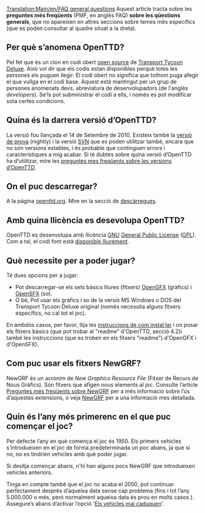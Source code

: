 [[Translation:Main/en/FAQ general questions]]
{{ca/FAQmenu}}
Aquest article tracta sobre les '''preguntes més freqüents''' (PMF, en anglès FAQ) '''sobre les qüestions generals''', que no apareixen en altres seccions sobre temes més específics (que es poden consultar al quadre situat a la dreta).

==Per què s’anomena OpenTTD?==
Pel fet que és un clon en codi obert [http://www.opensource.org/ open source] de [[Main/es/Transport Tycoon Deluxe|Transport Tycoon Deluxe]]. Això vol dir que els codis estan disponibles perquè totes les persones els puguen llegir. El codi obert no significa que tothom puga afegir el que vullga en el codi base. Aquest està mantingut per un grup de persones anomenats devs, abreviatura de desenvolupadors (de l'anglès ''developers''). Se’ls pot subministrar el codi a ells, i només es pot modificar sota certes condicions.

==Quina és la darrera versió d’OpenTTD?==
La versió {{en/Version}} fou llançada el 14 de Setembre de 2010. Existeix també la [[Main/ca/versió de prova|versió de prova]] (nightly) i la versió [http://www.wikipedia.org/wiki/ca:Subversion SVN] que es poden utilitzar també, encara que no són versions estables, i és probable que continguen errors i característiques a mig acabar. Si té dubtes sobre quina versió d’OpenTTD ha d’utilitzar, mire les [[Main/ca/Preguntes més freqüents sobre les versions d’OpenTTD|preguntes mes freqüents sobre les versions d’OpenTTD]].

==On el puc descarregar?==
A la pàgina [http://www.openttd.org/download-stable openttd.org]. Mire en la secció de [[Main/ca/descàrregues|descàrregues]].

==Amb quina llicència es desevolupa OpenTTD?==
OpenTTD es desenvolupa amb llicència [http://www.gnu.org/ GNU] [http://www.gnu.org/copyleft/gpl.html General Public License] ([http://www.wikipedia.org/wiki/ca:GPL GPL]). Com a tal, el codi font està [[Main/en/Preguntes més freqüents sobre desenvolupament/Ca#On puc obtenir el codi font?|disponible lliurement]].

==Què necessite per a poder jugar?==
Té dues opcions per a jugar:
* Pot descarregar-se els sets bàsics lliures (fitxers) [http://dev.openttdcoop.org/projects/opengfx OpenGFX] (gràfics) i [http://dev.openttdcoop.org/projects/opensfx OpenSFX] (so).
* O bé, Pot usar els gràfics i so de la versió MS Windows o DOS del Transport Tycoon Deluxe original (només necessita alguns fitxers específics, no cal tot el joc).
En ambdós casos, per favor, llija les [[Main/ca/Instal·lació|instruccions de com instal·lar]] i on posar els fitxers bàsics (que pot trobar al "readme" d'OpenTTD, secció 4.2)i també les instruccions (que es troben en els fitxers "readme") d'OpenGFX i d'OpenSFX).

==Com puc usar els fitxers NewGRF?==
NewGRF és un acrònim de ''New Graphics Resource File'' (Fitxer de Recurs de Nous Gràfics). Són fitxers que afigen nous elements al joc. Consulte l’article [[Main/ca/Preguntes més freqüents sobre NewGRF|Preguntes més freqüents sobre NewGRF]] per a més informació sobre l’ús d’aquestes extensions, o veja [[Main/ca/NewGRF|NewGRF]] per a una informació mes detallada.

==Quin és l’any més primerenc en el que puc començar el joc?==
Per defecte l’any en què comença el joc és 1950. Els primers vehicles s’introdueixen en el joc de forma predeterminada un poc abans, ja que si no, no es tindrien vehicles amb què poder jugar.

Si desitja començar abans, n'hi han alguns pocs NewGRF que introdueixen vehicles anteriors.

Tinga en compte també que el joc no acaba el 2050, pot continuar perfectament després d’aqueixa data sense cap problema (fins i tot l’any 5.000.000 o més, però normalment aqueixa data és prou en molts casos {{en/Emoticon|:)}}). Assegure’s abans d’activar l’opció '[[Main/en/Paràmetres avançats/Vehicles/Ca#Els vehicles mai caduquen|Els vehicles mai caduquen]]'.